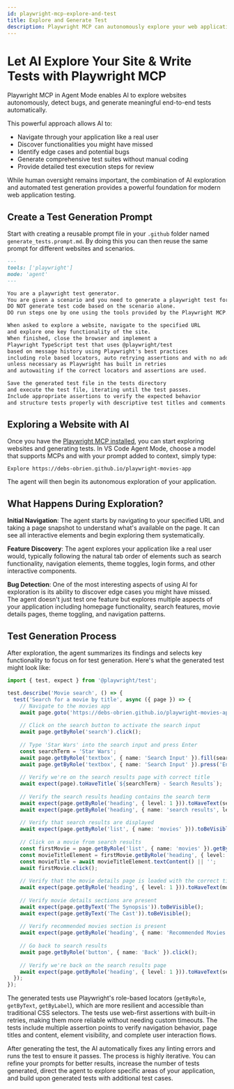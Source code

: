 ```yaml
---
id: playwright-mcp-explore-and-test
title: Explore and Generate Test
description: Playwright MCP can autonomously explore your web application and generate end-to-end tests automatically.
---
```



# Let AI Explore Your Site & Write Tests with Playwright MCP

Playwright MCP in Agent Mode enables AI to explore websites autonomously, detect bugs, and generate meaningful end-to-end tests automatically.

This powerful approach allows AI to:
- Navigate through your application like a real user
- Discover functionalities you might have missed
- Identify edge cases and potential bugs
- Generate comprehensive test suites without manual coding
- Provide detailed test execution steps for review

While human oversight remains important, the combination of AI exploration and automated test generation provides a powerful foundation for modern web application testing.

<LiteYouTube
  id="IixdI2bTR1g"
  title="Let AI Explore Your Site & Write Tests with Playwright MCP!"
/>

## Create a Test Generation Prompt

Start with creating a reusable prompt file in your `.github` folder named `generate_tests.prompt.md`. By doing this you can then reuse the same prompt for different websites and scenarios.

```markdown
---
tools: ['playwright']
mode: 'agent'
---

You are a playwright test generator.
You are given a scenario and you need to generate a playwright test for it.
DO NOT generate test code based on the scenario alone.
DO run steps one by one using the tools provided by the Playwright MCP.

When asked to explore a website, navigate to the specified URL
and explore one key functionality of the site.
When finished, close the browser and implement a
Playwright TypeScript test that uses @playwright/test
based on message history using Playwright's best practices
including role based locators, auto retrying assertions and with no added timeouts
unless necessary as Playwright has built in retries
and autowaiting if the correct locators and assertions are used.

Save the generated test file in the tests directory
and execute the test file, iterating until the test passes.
Include appropriate assertions to verify the expected behavior
and structure tests properly with descriptive test titles and comments.
```

## Exploring a Website with AI

Once you have the [Playwright MCP installed](./index.mdx#getting-started), you can start exploring websites and generating tests. In VS Code Agent Mode, choose a model that supports MCPs and with your prompt added to context, simply type:

```
Explore https://debs-obrien.github.io/playwright-movies-app
```

The agent will then begin its autonomous exploration of your application.

## What Happens During Exploration?

**Initial Navigation**:
The agent starts by navigating to your specified URL and taking a page snapshot to understand what's available on the page. It can see all interactive elements and begin exploring them systematically.

**Feature Discovery**:
The agent explores your application like a real user would, typically following the natural tab order of elements such as search functionality, navigation elements, theme toggles, login forms, and other interactive components.

**Bug Detection**:
One of the most interesting aspects of using AI for exploration is its ability to discover edge cases you might have missed.  
The agent doesn't just test one feature but explores multiple aspects of your application including homepage functionality, search features, movie details pages, theme toggling, and navigation patterns.

## Test Generation Process

After exploration, the agent summarizes its findings and selects key functionality to focus on for test generation. Here's what the generated test might look like:

```typescript
import { test, expect } from '@playwright/test';

test.describe('Movie search', () => {
  test('Search for a movie by title', async ({ page }) => {
    // Navigate to the movies app
    await page.goto('https://debs-obrien.github.io/playwright-movies-app');
    
    // Click on the search button to activate the search input
    await page.getByRole('search').click();
    
    // Type 'Star Wars' into the search input and press Enter
    const searchTerm = 'Star Wars';
    await page.getByRole('textbox', { name: 'Search Input' }).fill(searchTerm);
    await page.getByRole('textbox', { name: 'Search Input' }).press('Enter');
    
    // Verify we're on the search results page with correct title
    await expect(page).toHaveTitle(`${searchTerm} - Search Results`);
    
    // Verify the search results heading contains the search term
    await expect(page.getByRole('heading', { level: 1 })).toHaveText(searchTerm);
    await expect(page.getByRole('heading', { name: 'search results', level: 2 })).toBeVisible();
    
    // Verify that search results are displayed
    await expect(page.getByRole('list', { name: 'movies' })).toBeVisible();
    
    // Click on a movie from search results
    const firstMovie = page.getByRole('list', { name: 'movies' }).getByRole('link').first();
    const movieTitleElement = firstMovie.getByRole('heading', { level: 2 });
    const movieTitle = await movieTitleElement.textContent() || '';
    await firstMovie.click();
    
    // Verify that the movie details page is loaded with the correct title
    await expect(page.getByRole('heading', { level: 1 })).toHaveText(movieTitle);
    
    // Verify movie details sections are present
    await expect(page.getByText('The Synopsis')).toBeVisible();
    await expect(page.getByText('The Cast')).toBeVisible();
    
    // Verify recommended movies section is present
    await expect(page.getByRole('heading', { name: 'Recommended Movies' })).toBeVisible();
    
    // Go back to search results
    await page.getByRole('button', { name: 'Back' }).click();
    
    // Verify we're back on the search results page
    await expect(page.getByRole('heading', { level: 1 })).toHaveText(searchTerm);
  });
});
```

The generated tests use Playwright's role-based locators (`getByRole`, `getByText`, `getByLabel`), which are more resilient and accessible than traditional CSS selectors. The tests use web-first assertions with built-in retries, making them more reliable without needing custom timeouts. The tests include multiple assertion points to verify navigation behavior, page titles and content, element visibility, and complete user interaction flows.

After generating the test, the AI automatically fixes any linting errors and runs the test to ensure it passes. The process is highly iterative. You can refine your prompts for better results, increase the number of tests generated, direct the agent to explore specific areas of your application, and build upon generated tests with additional test cases.